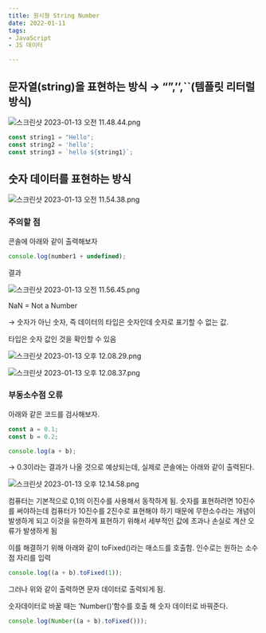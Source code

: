 ```yaml
---
title: 원시형 String Number
date: 2022-01-11
tags: 
- JavaScript
- JS 데이터

---
```


## 문자열(string)을 표현하는 방식 → “”,’’,``(템플릿 리터럴 방식)

![스크린샷 2023-01-13 오전 11.48.44.png](https://s3-us-west-2.amazonaws.com/secure.notion-static.com/77472c2e-62b4-458c-9202-5ccedb41cad4/%E1%84%89%E1%85%B3%E1%84%8F%E1%85%B3%E1%84%85%E1%85%B5%E1%86%AB%E1%84%89%E1%85%A3%E1%86%BA_2023-01-13_%E1%84%8B%E1%85%A9%E1%84%8C%E1%85%A5%E1%86%AB_11.48.44.png)

```jsx
const string1 = "Hello";
const string2 = 'hello';
const string3 = `hello ${string1}`;
```

## 숫자 데이터를 표현하는 방식
    
![스크린샷 2023-01-13 오전 11.54.38.png](https://s3-us-west-2.amazonaws.com/secure.notion-static.com/d79f7b95-536b-4829-8f07-fe7a0748b67a/%E1%84%89%E1%85%B3%E1%84%8F%E1%85%B3%E1%84%85%E1%85%B5%E1%86%AB%E1%84%89%E1%85%A3%E1%86%BA_2023-01-13_%E1%84%8B%E1%85%A9%E1%84%8C%E1%85%A5%E1%86%AB_11.54.38.png)
    

### 주의할 점

콘솔에 아래와 같이 출력해보자 

```jsx
console.log(number1 + undefined);
```

결과

![스크린샷 2023-01-13 오전 11.56.45.png](https://s3-us-west-2.amazonaws.com/secure.notion-static.com/2b74ec09-45f2-451b-ae30-66d0417bd904/%E1%84%89%E1%85%B3%E1%84%8F%E1%85%B3%E1%84%85%E1%85%B5%E1%86%AB%E1%84%89%E1%85%A3%E1%86%BA_2023-01-13_%E1%84%8B%E1%85%A9%E1%84%8C%E1%85%A5%E1%86%AB_11.56.45.png)

NaN = Not a Number

→ 숫자가 아닌 숫자, 즉 데이터의 타입은 숫자인데 숫자로 표기할 수 없는 값.

타입은 숫자 값인 것을 확인할 수 있음

![스크린샷 2023-01-13 오후 12.08.29.png](https://s3-us-west-2.amazonaws.com/secure.notion-static.com/e312f648-4460-4d5a-bb4e-998c63481e68/%E1%84%89%E1%85%B3%E1%84%8F%E1%85%B3%E1%84%85%E1%85%B5%E1%86%AB%E1%84%89%E1%85%A3%E1%86%BA_2023-01-13_%E1%84%8B%E1%85%A9%E1%84%92%E1%85%AE_12.08.29.png)

![스크린샷 2023-01-13 오후 12.08.37.png](https://s3-us-west-2.amazonaws.com/secure.notion-static.com/a453c5ee-37a8-4d8f-a791-99964809f5b2/%E1%84%89%E1%85%B3%E1%84%8F%E1%85%B3%E1%84%85%E1%85%B5%E1%86%AB%E1%84%89%E1%85%A3%E1%86%BA_2023-01-13_%E1%84%8B%E1%85%A9%E1%84%92%E1%85%AE_12.08.37.png)

### 부동소수점 오류

아래와 같은 코드를 검사해보자. 

```jsx
const a = 0.1;
const b = 0.2;

console.log(a + b);
```

→ 0.3이라는 결과가 나올 것으로 예상되는데, 실제로 콘솔에는 아래와 같이 출력된다. 

![스크린샷 2023-01-13 오후 12.14.58.png](https://s3-us-west-2.amazonaws.com/secure.notion-static.com/ca8478d0-ed4e-4690-87a7-3abc228cbd0e/%E1%84%89%E1%85%B3%E1%84%8F%E1%85%B3%E1%84%85%E1%85%B5%E1%86%AB%E1%84%89%E1%85%A3%E1%86%BA_2023-01-13_%E1%84%8B%E1%85%A9%E1%84%92%E1%85%AE_12.14.58.png)

컴퓨터는 기본적으로 0,1의 이진수를 사용해서 동작하게 됨. 숫자를 표현하려면 10진수를 써야하는데 컴퓨터가 10진수를 2진수로 표현해야 하기 때문에 무한소수라는 개념이 발생하게 되고 이것을 유한하게 표현하기 위해서 세부적인 값에 초과나 손실로 계산 오류가 발생하게 됨

이를 해결하기 위해 아래와 같이 toFixed()라는 매소드를 호출함. 인수로는 원하는 소수점 자리를 입력

```jsx
console.log((a + b).toFixed(1));
```

그러나 위와 같이 출력하면 문자 데이터로 출력되게 됨. 

숫자데이터로 바꿀 때는 ‘Number()’함수를 호출 해 숫자 데이터로 바꿔준다. 

```jsx
console.log(Number((a + b).toFixed()));
```